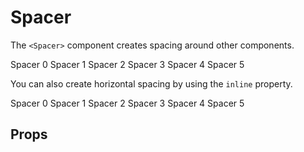 

<Meta title="synth-ui|Spacer" component={Spacer} />

# Spacer

The `<Spacer>` component creates spacing around other components.

<Preview withToolbar>
  <Story name="intro">
    <div>
      <Spacer bottom />
      <Text>Spacer 0</Text>
      <Spacer bottom scale={1} />
      <Text>Spacer 1</Text>
      <Spacer bottom scale={2} />
      <Text>Spacer 2</Text>
      <Spacer bottom scale={3} />
      <Text>Spacer 3</Text>
      <Spacer bottom scale={4} />
      <Text>Spacer 4</Text>
      <Spacer bottom scale={5} />
      <Text>Spacer 5</Text>
    </div>
  </Story>
</Preview>

You can also create horizontal spacing by using the `inline` property.

<Preview withToolbar>
  <Story name="inline">
    <div>
      <Spacer inline right />
      <Text>Spacer 0</Text>
      <Spacer inline right scale={1} />
      <Text>Spacer 1</Text>
      <Spacer inline right scale={2} />
      <Text>Spacer 2</Text>
      <Spacer inline right scale={3} />
      <Text>Spacer 3</Text>
      <Spacer inline right scale={4} />
      <Text>Spacer 4</Text>
      <Spacer inline right scale={5} />
      <Text>Spacer 5</Text>
    </div>
  </Story>
</Preview>

## Props

<Props of={Spacer} />
